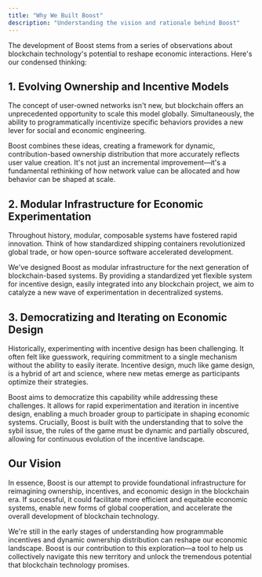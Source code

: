 ```yaml
---
title: "Why We Built Boost"
description: "Understanding the vision and rationale behind Boost"
---
```


The development of Boost stems from a series of observations about blockchain technology's potential to reshape economic interactions. Here's our condensed thinking:

## 1. Evolving Ownership and Incentive Models

The concept of user-owned networks isn't new, but blockchain offers an unprecedented opportunity to scale this model globally. Simultaneously, the ability to programmatically incentivize specific behaviors provides a new lever for social and economic engineering.

Boost combines these ideas, creating a framework for dynamic, contribution-based ownership distribution that more accurately reflects user value creation. It's not just an incremental improvement—it's a fundamental rethinking of how network value can be allocated and how behavior can be shaped at scale.

## 2. Modular Infrastructure for Economic Experimentation

Throughout history, modular, composable systems have fostered rapid innovation. Think of how standardized shipping containers revolutionized global trade, or how open-source software accelerated development.

We've designed Boost as modular infrastructure for the next generation of blockchain-based systems. By providing a standardized yet flexible system for incentive design, easily integrated into any blockchain project, we aim to catalyze a new wave of experimentation in decentralized systems.

## 3. Democratizing and Iterating on Economic Design

Historically, experimenting with incentive design has been challenging. It often felt like guesswork, requiring commitment to a single mechanism without the ability to easily iterate. Incentive design, much like game design, is a hybrid of art and science, where new metas emerge as participants optimize their strategies.

Boost aims to democratize this capability while addressing these challenges. It allows for rapid experimentation and iteration in incentive design, enabling a much broader group to participate in shaping economic systems. Crucially, Boost is built with the understanding that to solve the sybil issue, the rules of the game must be dynamic and partially obscured, allowing for continuous evolution of the incentive landscape.

## Our Vision

In essence, Boost is our attempt to provide foundational infrastructure for reimagining ownership, incentives, and economic design in the blockchain era. If successful, it could facilitate more efficient and equitable economic systems, enable new forms of global cooperation, and accelerate the overall development of blockchain technology.

We're still in the early stages of understanding how programmable incentives and dynamic ownership distribution can reshape our economic landscape. Boost is our contribution to this exploration—a tool to help us collectively navigate this new territory and unlock the tremendous potential that blockchain technology promises.